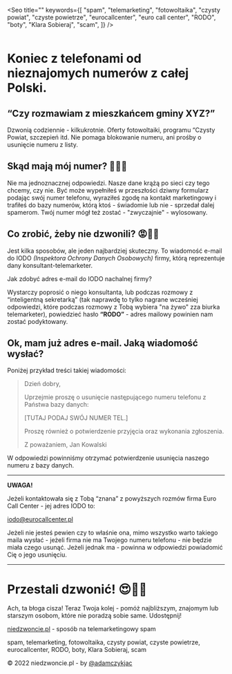 

<Seo
  title=""
  keywords={[
    "spam",
    "telemarketing",
    "fotowoltaika",
    "czysty powiat",
    "czyste powietrze",
    "eurocallcenter",
    "euro call center",
    "RODO",
    "boty",
    "Klara Sobieraj",
    "scam",
  ]}
/>

<div style={{ maxWidth: '300px', marginBottom: '3rem', margin: '0 auto' }}>
  <Image />
</div>

# Koniec z telefonami od nieznajomych numerów z całej Polski.

## “Czy rozmawiam z mieszkańcem gminy XYZ?”

Dzwonią codziennie - kilkukrotnie. Oferty fotowoltaiki, programu “Czysty Powiat, szczepień itd. Nie pomaga blokowanie numeru, ani prośby o usunięcie numeru z listy.

## Skąd mają mój numer? 🤔😟😔

Nie ma jednoznacznej odpowiedzi. Nasze dane krążą po sieci czy tego chcemy, czy nie. Być może wypełniłeś w przeszłości dziwny formularz podając swój numer telefonu, wyraziłeś zgodę na kontakt marketingowy i trafiłeś do bazy numerów, którą ktoś - świadomie lub nie - sprzedał dalej spamerom. Twój numer mógł też zostać - "zwyczajnie" - wylosowany.

## Co zrobić, żeby nie dzwonili? 😡🤬😤

Jest kilka sposobów, ale jeden najbardziej skuteczny. To wiadomość e-mail do IODO _(Inspektora Ochrony Danych Osobowych)_ firmy, którą reprezentuje dany konsultant-telemarketer.

Jak zdobyć adres e-mail do IODO nachalnej firmy?

Wystarczy poprosić o niego konsultanta, lub podczas rozmowy z “inteligentną sekretarką” (tak naprawdę to tylko nagrane wcześniej odpowiedzi, które podczas rozmowy z Tobą wybiera "na żywo" zza biurka telemarketer), powiedzieć hasło **“RODO”** - adres mailowy powinien nam zostać podyktowany.

## Ok, mam już adres e-mail. Jaką wiadomość wysłać?

Poniżej przykład treści takiej wiadomości:

> Dzień dobry,
>
> Uprzejmie proszę o usunięcie następującego numeru telefonu z Państwa bazy danych:
>
> [TUTAJ PODAJ SWÓJ NUMER TEL.]
>
> Proszę również o potwierdzenie przyjęcia oraz wykonania zgłoszenia.
>
> Z poważaniem,
> Jan Kowalski

W odpowiedzi powinniśmy otrzymać potwierdzenie usunięcia naszego numeru z bazy danych.

---

**UWAGA!**

Jeżeli kontaktowała się z Tobą “znana” z powyższych rozmów firma Euro Call Center - jej adres IODO to:

[iodo@eurocallcenter.pl](mailto:iodo@eurocallcenter.pl)

Jeżeli nie jesteś pewien czy to właśnie ona, mimo wszystko warto takiego maila wysłać - jeżeli firma nie ma Twojego numeru telefonu - nie będzie miała czego usunąć. Jeżeli jednak ma - powinna w odpowiedzi powiadomić Cię o jego usunięciu.

---

# Przestali dzwonić! 😍💪🎉

Ach, ta błoga cisza!
Teraz Twoja kolej - pomóż najbliższym, znajomym lub starszym osobom, które nie poradzą sobie same. Udostępnij!

[niedzwoncie.pl](http://niedzwoncie.pl) - sposób na telemarketingowy spam

spam, telemarketing, fotowoltaika, czysty powiat, czyste powietrze, eurocallcenter, RODO, boty, Klara Sobieraj, scam

© 2022 niedzwoncie.pl - by [@adamczykjac](https://twitter.com/adamczykjac)
